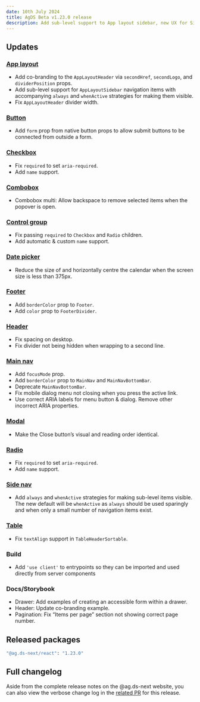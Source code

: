 ```yaml
---
date: 10th July 2024
title: AgDS Beta v1.23.0 release
description: Add sub-level support to App layout sidebar, new UX for Side nav sub-levels, add theming to Main nav and Footer, allow co-branding App layout header, plus various bug fixes and improvements.
---
```


## Updates

### [App layout](/components/app-layout)

- Add co-branding to the `AppLayoutHeader` via `secondHref`, `secondLogo`, and `dividerPosition` props.
- Add sub-level support for `AppLayoutSidebar` navigation items with accompanying `always` and `whenActive` strategies for making them visible.
- Fix `AppLayoutHeader` divider width.

### [Button](/components/button)

- Add `form` prop from native button props to allow submit buttons to be connected from outside a form.

### [Checkbox](/components/checkbox)

- Fix `required` to set `aria-required`.
- Add `name` support.

### [Combobox](/components/combobox)

- Combobox multi: Allow backspace to remove selected items when the popover is open.

### [Control group](/components/control-group)

- Fix passing `required` to `Checkbox` and `Radio` children.
- Add automatic & custom `name` support.

### [Date picker](/components/date-picker)

- Reduce the size of and horizontally centre the calendar when the screen size is less than 375px.

### [Footer](/components/footer)

- Add `borderColor` prop to `Footer`.
- Add `color` prop to `FooterDivider`.

### [Header](/components/header)

- Fix spacing on desktop.
- Fix divider not being hidden when wrapping to a second line.

### [Main nav](/components/main-nav)

- Add `focusMode` prop.
- Add `borderColor` prop to `MainNav` and `MainNavBottomBar`.
- Deprecate `MainNavBottomBar`.
- Fix mobile dialog menu not closing when you press the active link.
- Use correct ARIA labels for menu button & dialog. Remove other incorrect ARIA properties.

### [Modal](/components/modal)

- Make the Close button’s visual and reading order identical.

### [Radio](/components/radio)

- Fix `required` to set `aria-required`.
- Add `name` support.

### [Side nav](/components/side-nav)

- Add `always` and `whenActive` strategies for making sub-level items visible. The new default will be `whenActive` as `always` should be used
  sparingly and when only a small number of navigation items exist.

### [Table](/components/table)

- Fix `textAlign` support in `TableHeaderSortable`.

### Build

- Add `'use client'` to entrypoints so they can be imported and used directly from server components

### Docs/Storybook

- Drawer: Add examples of creating an accessible form within a drawer.
- Header: Update co-branding example.
- Pagination: Fix “Items per page” section not showing correct page number.

## Released packages

```sh
"@ag.ds-next/react": "1.23.0"
```

## Full changelog

Aside from the complete release notes on the @ag.ds-next website, you can also view the verbose change log in the [related PR](https://github.com/agriculturegovau/agds-next/pull/1691) for this release.
